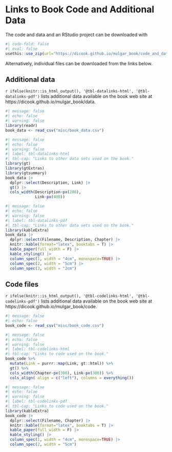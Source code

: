 # Links to Book Code and Additional Data {#book-data}

The code and data and an RStudio project can be downloaded with 

```r
#| code-fold: false
#| eval: false
usethis::use_zip(url="https://dicook.github.io/mulgar_book/code_and_data.zip")
```

Alternatively, individual files can be downloaded from the links below.

## Additional data

`r ifelse(knitr::is_html_output(), '@tbl-datalinks-html', '@tbl-datalinks-pdf')` lists additional data available on the book web site at https://dicook.github.io/mulgar_book/data. 

```r
#| message: false
#| echo: false
#| warning: false
library(readr)
book_data <- read_csv("misc/book_data.csv") 
```

::: {.content-visible when-format="html"}

```r
#| message: false
#| echo: false
#| warning: false
#| label: tbl-datalinks-html
#| tbl-cap: "Links to other data sets used on the book."
library(gt)
library(gtExtras)
library(gtsummary)
book_data |> 
  dplyr::select(Description, Link) |>
  gt() |>
  cols_width(Description~px(200), 
             Link~px(400))
```
:::

::: {.content-visible when-format="pdf"}
```r
#| message: false
#| echo: false
#| warning: false
#| label: tbl-datalinks-pdf
#| tbl-cap: "Links to other data sets used on the book."
library(kableExtra)
book_data |> 
  dplyr::select(Filename, Description, Chapter) |>
  knitr::kable(format="latex", booktabs = T) |>
  kable_paper(full_width = F) |>
  kable_styling() |>
  column_spec(1, width = "4cm", monospace=TRUE) |>
  column_spec(2, width = "5cm") |>
  column_spec(3, width = "2cm")
```
:::

## Code files

`r ifelse(knitr::is_html_output(), '@tbl-codelinks-html', '@tbl-codelinks-pdf')` lists additional data available on the book web site at https://dicook.github.io/mulgar_book/code. 

```r
#| message: false
#| echo: false
book_code <- read_csv("misc/book_code.csv") 
```

::: {.content-visible when-format="html"}

```r
#| message: false
#| echo: false
#| warning: false
#| label: tbl-codelinks-html
#| tbl-cap: "Links to code used on the book."
book_code %>% 
  mutate(Link = purrr::map(Link, gt::html)) %>% 
  gt() %>% 
  cols_width(Chapter~px(300), Link~px(300)) %>%
  cols_align( align = c("left"), columns = everything())
```

:::

::: {.content-visible when-format="pdf"}
```r
#| message: false
#| echo: false
#| warning: false
#| label: tbl-codelinks-pdf
#| tbl-cap: "Links to code used on the book."
library(kableExtra)
book_code |> 
  dplyr::select(Filename, Chapter) |>
  knitr::kable(format="latex", booktabs = T) |>
  kable_paper(full_width = F) |>
  kable_styling() |>
  column_spec(1, width = "4cm", monospace=TRUE) |>
  column_spec(2, width = "5cm") 
```
:::
